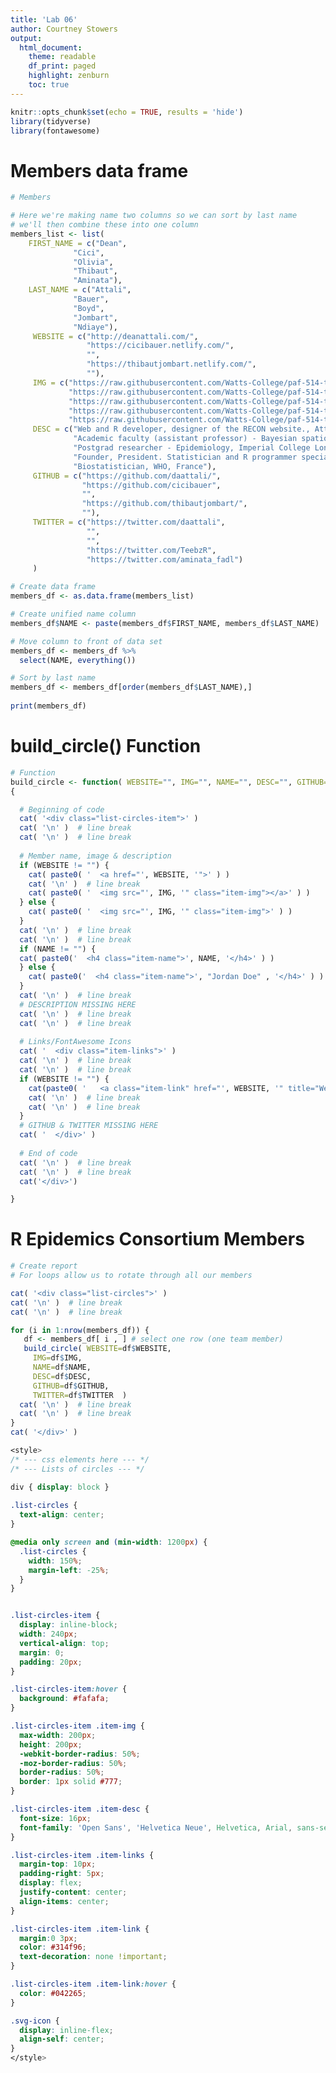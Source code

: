 ---
title: 'Lab 06'
author: Courtney Stowers
output:
  html_document:
    theme: readable
    df_print: paged
    highlight: zenburn
    toc: true
---

```{r, include=FALSE}
knitr::opts_chunk$set(echo = TRUE, results = 'hide')
library(tidyverse)
library(fontawesome)
```


# Members data frame

```{r}
# Members

# Here we're making name two columns so we can sort by last name
# we'll then combine these into one column
members_list <- list(
    FIRST_NAME = c("Dean", 
              "Cici", 
              "Olivia", 
              "Thibaut", 
              "Aminata"),
    LAST_NAME = c("Attali", 
              "Bauer", 
              "Boyd", 
              "Jombart", 
              "Ndiaye"),
     WEBSITE = c("http://deanattali.com/", 
                 "https://cicibauer.netlify.com/", 
                 "", 
                 "https://thibautjombart.netlify.com/", 
                 ""),
     IMG = c("https://raw.githubusercontent.com/Watts-College/paf-514-template/main/labs/images/avatar-05.png",
             "https://raw.githubusercontent.com/Watts-College/paf-514-template/main/labs/images/avatar-03.png",
             "https://raw.githubusercontent.com/Watts-College/paf-514-template/main/labs/images/avatar-12.png",
             "https://raw.githubusercontent.com/Watts-College/paf-514-template/main/labs/images/avatar-04.png",
             "https://raw.githubusercontent.com/Watts-College/paf-514-template/main/labs/images/avatar-11.png"),
     DESC = c("Web and R developer, designer of the RECON website., AttaliTech, Canada., NA",
              "Academic faculty (assistant professor) - Bayesian spatiotemporal modeling, Department of Biostatistics and Data Science, University of Texas Health Science Center in Houston, United States",
              "Postgrad researcher - Epidemiology, Imperial College London, United Kingdom",
              "Founder, President. Statistician and R programmer specialized in outbreak analysis. London School of Hygiene and Tropical Medicine / Imperial College London, UK.",
              "Biostatistician, WHO, France"),
     GITHUB = c("https://github.com/daattali/",
                "https://github.com/cicibauer",
                "",
                "https://github.com/thibautjombart/",
                ""),
     TWITTER = c("https://twitter.com/daattali",
                 "",
                 "",
                 "https://twitter.com/TeebzR",
                 "https://twitter.com/aminata_fadl")
     )

# Create data frame
members_df <- as.data.frame(members_list)

# Create unified name column
members_df$NAME <- paste(members_df$FIRST_NAME, members_df$LAST_NAME)

# Move column to front of data set
members_df <- members_df %>%
  select(NAME, everything())

# Sort by last name
members_df <- members_df[order(members_df$LAST_NAME),]
 
print(members_df)
```


# build_circle() Function

```{r}
# Function
build_circle <- function( WEBSITE="", IMG="", NAME="", DESC="", GITHUB="", TWITTER="" )
{

  # Beginning of code
  cat( '<div class="list-circles-item">' )
  cat( '\n' )  # line break 
  cat( '\n' )  # line break 
  
  # Member name, image & description	
  if (WEBSITE != "") {
    cat( paste0( '  <a href="', WEBSITE, '">' ) )
    cat( '\n' )  # line break 
    cat( paste0( '  <img src="', IMG, '" class="item-img"></a>' ) )
  } else {
    cat( paste0( '  <img src="', IMG, '" class="item-img">' ) )
  }
  cat( '\n' )  # line break 
  cat( '\n' )  # line break
  if (NAME != "") {
  cat( paste0('  <h4 class="item-name">', NAME, '</h4>' ) ) 
  } else {
    cat( paste0('  <h4 class="item-name">', "Jordan Doe" , '</h4>' ) )
  }
  cat( '\n' )  # line break 
  # DESCRIPTION MISSING HERE
  cat( '\n' )  # line break 
  cat( '\n' )  # line break
  
  # Links/FontAwesome Icons
  cat( '  <div class="item-links">' )
  cat( '\n' )  # line break 
  cat( '\n' )  # line break
  if (WEBSITE != "") {
    cat(paste0( '   <a class="item-link" href="', WEBSITE, '" title="Website">' ), fontawesome::fa( name="home" ), '</a>')
    cat( '\n' )  # line break 
    cat( '\n' )  # line break
  }
  # GITHUB & TWITTER MISSING HERE
  cat( '  </div>' )
  
  # End of code
  cat( '\n' )  # line break 
  cat( '\n' )  # line break
  cat('</div>')

}

```


# R Epidemics Consortium Members

```{r, results='asis', echo=FALSE}
# Create report
# For loops allow us to rotate through all our members

cat( '<div class="list-circles">' )
cat( '\n' )  # line break 
cat( '\n' )  # line break

for (i in 1:nrow(members_df)) {
   df <- members_df[ i , ] # select one row (one team member) 
   build_circle( WEBSITE=df$WEBSITE,
     IMG=df$IMG,
     NAME=df$NAME,
     DESC=df$DESC,
     GITHUB=df$GITHUB,
     TWITTER=df$TWITTER  )
  cat( '\n' )  # line break 
  cat( '\n' )  # line break
}
cat( '</div>' )
```


```{css, echo=FALSE}
<style>
/* --- css elements here --- */
/* --- Lists of circles --- */

div { display: block } 
  
.list-circles {
  text-align: center;
}

@media only screen and (min-width: 1200px) {
  .list-circles {
    width: 150%;
    margin-left: -25%;
  }
}


.list-circles-item {
  display: inline-block;
  width: 240px;
  vertical-align: top;
  margin: 0;
  padding: 20px;
}

.list-circles-item:hover {
  background: #fafafa;
}

.list-circles-item .item-img {
  max-width: 200px;
  height: 200px;
  -webkit-border-radius: 50%;
  -moz-border-radius: 50%;
  border-radius: 50%;
  border: 1px solid #777;
}

.list-circles-item .item-desc {
  font-size: 16px;
  font-family: 'Open Sans', 'Helvetica Neue', Helvetica, Arial, sans-serif;
}

.list-circles-item .item-links {
  margin-top: 10px;
  padding-right: 5px;
  display: flex; 
  justify-content: center; 
  align-items: center;
}

.list-circles-item .item-link {
  margin:0 3px;
  color: #314f96;
  text-decoration: none !important;
}

.list-circles-item .item-link:hover {
  color: #042265;
}

.svg-icon {
  display: inline-flex;
  align-self: center;
}
</style>
```




